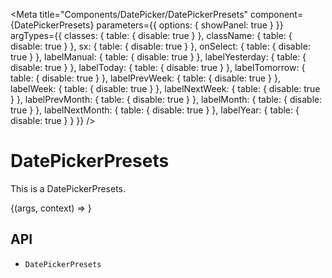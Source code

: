 

<Meta
  title="Components/DatePicker/DatePickerPresets"
  component={DatePickerPresets}
  parameters={{
    options: { showPanel: true }
  }}
  argTypes={{
    classes: {
      table: {
        disable: true
      }
    },
    className: {
      table: {
        disable: true
      }
    },
    sx: {
      table: {
        disable: true
      }
    },
    onSelect: {
      table: {
        disable: true
      }
    },
    labelManual: {
      table: {
        disable: true
      }
    },
    labelYesterday: {
      table: {
        disable: true
      }
    },
    labelToday: {
      table: {
        disable: true
      }
    },
    labelTomorrow: {
      table: {
        disable: true
      }
    },
    labelPrevWeek: {
      table: {
        disable: true
      }
    },
    labelWeek: {
      table: {
        disable: true
      }
    },
    labelNextWeek: {
      table: {
        disable: true
      }
    },
    labelPrevMonth: {
      table: {
        disable: true
      }
    },
    labelMonth: {
      table: {
        disable: true
      }
    },
    labelNextMonth: {
      table: {
        disable: true
      }
    },
    labelYear: {
      table: {
        disable: true
      }
    }
  }}
/>

# DatePickerPresets

This is a DatePickerPresets.

<Canvas>
  <Story name="Demo">{(args, context) => <DatePickerPresets {...args} />}</Story>
</Canvas>

<ArgsTable story="Demo" />

## API

<ul>
  <li>
    <LinkTo kind="components-api-DatePickerPresets" story="page">
      <code>DatePickerPresets</code>
    </LinkTo>
  </li>
</ul>
